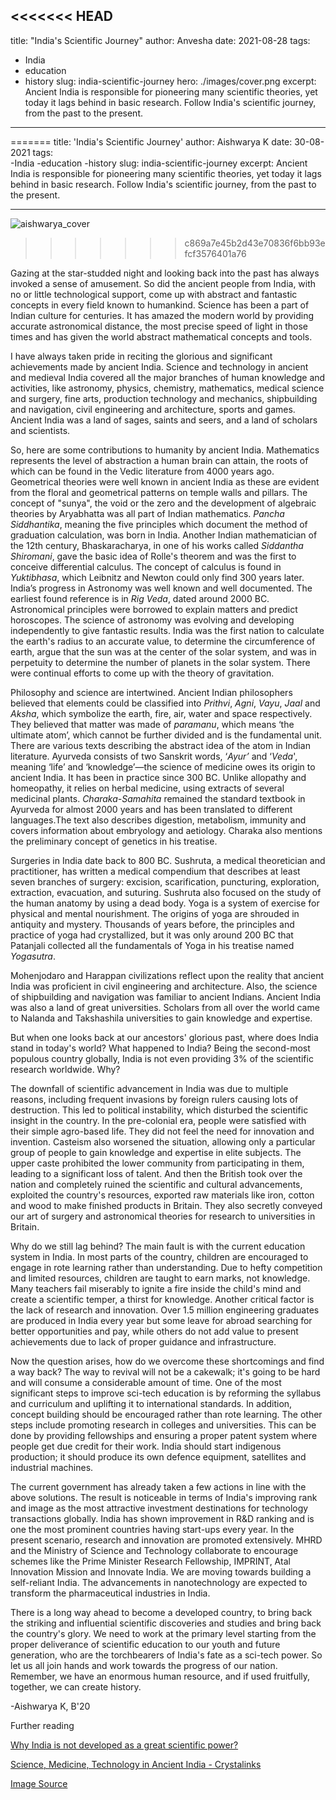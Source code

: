<<<<<<< HEAD
---
title: "India's Scientific Journey"
author: Anvesha
date: 2021-08-28
tags:   
  - India
  - education
  - history
slug: india-scientific-journey
hero: ./images/cover.png
excerpt: Ancient India is responsible for pioneering many scientific theories, yet today it lags behind in basic research. Follow India's scientific journey, from the past to the present. 
---

=======
title: 'India's Scientific Journey'
author:  Aishwarya K
date:  30-08-2021 
tags:   
-India
-education
-history
slug: india-scientific-journey
excerpt: Ancient India is responsible for pioneering many scientific theories, yet today it lags behind in basic research. Follow India's scientific journey, from the past to the present. 

---

![aishwarya_cover](aishwarya_cover.png)
>>>>>>> c869a7e45b2d43e70836f6bb93efcf3576401a76

Gazing at the star-studded night and looking back into the past has always invoked a sense of amusement. So did the ancient people from India, with no or little technological support, come up with abstract and fantastic concepts in every field known to humankind. Science has been a part of Indian culture for centuries. It has amazed the modern world by providing accurate astronomical distance, the most precise speed of light in those times and has given the world abstract mathematical concepts and tools.   

I have always taken pride in reciting the glorious and significant achievements made by ancient India. Science and technology in ancient and medieval India covered all the major branches of human knowledge and activities, like astronomy, physics, chemistry, mathematics, medical science and surgery, fine arts, production technology and mechanics, shipbuilding and navigation, civil engineering and architecture, sports and games. Ancient India was a land of sages, saints and seers, and a land of scholars and scientists. 

So, here are some contributions to humanity by ancient India. Mathematics represents the level of abstraction a human brain can attain, the roots of which can be found in the Vedic literature from 4000 years ago. Geometrical theories were well known in ancient India as these are evident from the floral and geometrical patterns on temple walls and pillars. The concept of "sunya", the void or the zero and the development of algebraic theories by Aryabhatta was all part of Indian mathematics. *Pancha Siddhantika*, meaning the five principles which document the method of graduation calculation, was born in India. Another Indian mathematician of the 12th century, Bhaskaracharya, in one of his works called *Siddantha Shiromani*, gave the basic idea of Rolle's theorem and was the first to conceive differential calculus. The concept of calculus is found in *Yuktibhasa*, which Leibnitz and Newton could only find 300 years later. India’s progress in Astronomy was well known and well documented. The earliest found reference is in *Rig Veda*, dated around 2000 BC. Astronomical principles were borrowed to explain matters and predict horoscopes. The science of astronomy was evolving and developing independently to give fantastic results. India was the first nation to calculate the earth's radius to an accurate value, to determine the circumference of earth, argue that the sun was at the center of the solar system, and was in perpetuity to determine the number of planets in the solar system. There were continual efforts to come up with the theory of gravitation. 

Philosophy and science are intertwined. Ancient Indian philosophers believed that elements could be classified into *Prithvi*, *Agni*, *Vayu*, *Jaal* and *Aksha*, which symbolize the earth, fire, air, water and space respectively. They believed that matter was made of *paramanu*, which means ‘the ultimate atom’, which cannot be further divided and is the fundamental unit. There are various texts describing the abstract idea of the atom in Indian literature. Ayurveda consists of two Sanskrit words, ‘*Ayur’* and ‘*Veda*', meaning ‘life’ and ‘knowledge’—the science of medicine owes its origin to ancient India. It has been in practice since 300 BC. Unlike allopathy and homeopathy, it relies on herbal medicine, using extracts of several medicinal plants. *Charaka-Samahita* remained the standard textbook in Ayurveda for almost 2000 years and has been translated to different languages.The text also describes digestion, metabolism, immunity and covers information about embryology and aetiology. Charaka also mentions the preliminary concept of genetics in his treatise. 

Surgeries in India date back to 800 BC. Sushruta, a medical theoretician and practitioner, has written a medical compendium that describes at least seven branches of surgery: excision, scarification, puncturing, exploration, extraction, evacuation, and suturing. Sushruta also focused on the study of the human anatomy by using a dead body. Yoga is a system of exercise for physical and mental nourishment. The origins of yoga are shrouded in antiquity and mystery. Thousands of years before, the principles and practice of yoga had crystallized, but it was only around 200 BC that Patanjali collected all the fundamentals of Yoga in his treatise named *Yogasutra*. 

Mohenjodaro and Harappan civilizations reflect upon the reality that ancient India was proficient in civil engineering and architecture. Also, the science of shipbuilding and navigation was familiar to ancient Indians. Ancient India was also a land of great universities. Scholars from all over the world came to Nalanda and Takshashila universities to gain knowledge and expertise. 

But when one looks back at our ancestors' glorious past, where does India stand in today's world? What happened to India? Being the second-most populous country globally, India is not even providing 3% of the scientific research worldwide. Why? 

The downfall of scientific advancement in India was due to multiple reasons, including frequent invasions by foreign rulers causing lots of destruction. This led to political instability, which disturbed the scientific insight in the country. In the pre-colonial era, people were satisfied with their simple agro-based life. They did not feel the need for innovation and invention. Casteism also worsened the situation, allowing only a particular group of people to gain knowledge and expertise in elite subjects. The upper caste prohibited the lower community from participating in them, leading to a significant loss of talent. And then the British took over the nation and completely ruined the scientific and cultural advancements, exploited the country's resources, exported raw materials like iron, cotton and wood to make finished products in Britain. They also secretly conveyed our art of surgery and astronomical theories for research to universities in Britain. 

Why do we still lag behind? The main fault is with the current education system in India. In most parts of the country, children are encouraged to engage in rote learning rather than understanding. Due to hefty competition and limited resources, children are taught to earn marks, not knowledge. Many teachers fail miserably to ignite a fire inside the child's mind and create a scientific temper, a thirst for knowledge. Another critical factor is the lack of research and innovation. Over 1.5 million engineering graduates are produced in India every year but some leave for abroad searching for better opportunities and pay, while others do not add value to present achievements due to lack of proper guidance and infrastructure. 

Now the question arises, how do we overcome these shortcomings and find a way back? The way to revival will not be a cakewalk; it's going to be hard and will consume a considerable amount of time. One of the most significant steps to improve sci-tech education is by reforming the syllabus and curriculum and uplifting it to international standards. In addition, concept building should be encouraged rather than rote learning. The other steps include promoting research in colleges and universities. This can be done by providing fellowships and ensuring a proper patent system where people get due credit for their work. India should start indigenous production; it should produce its own defence equipment, satellites and industrial machines.

The current government has already taken a few actions in line with the above solutions. The result is noticeable in terms of India's improving rank and image as the most attractive investment destinations for technology transactions globally. India has shown improvement in R&D ranking and is one the most prominent countries having start-ups every year. In the present scenario, research and innovation are promoted extensively. MHRD and the Ministry of Science and Technology collaborate to encourage schemes like the Prime Minister Research Fellowship, IMPRINT, Atal Innovation Mission and Innovate India. We are moving towards building a self-reliant India. The advancements in nanotechnology are expected to transform the pharmaceutical industries in India. 

There is a long way ahead to become a developed country, to bring back the striking and influential scientific discoveries and studies and bring back the country's glory. We need to work at the primary level starting from the proper deliverance of scientific education to our youth and future generation, who are the torchbearers of India's fate as a sci-tech power. So let us all join hands and work towards the progress of our nation. Remember, we have an enormous human resource, and if used fruitfully, together, we can create history.

-Aishwarya K, B'20

Further reading

[Why India is not developed as a great scientific power?](https://www.thecitizen.in/index.php/en/NewsDetail/index/12/17105/Why-India-is-not-Developed-as-a-great-scientific-power)       

[Science, Medicine, Technology in Ancient India - Crystalinks](https://www.crystalinks.com/indiascience.html)

[Image Source](https://www.look4ward.co.uk/wp-content/uploads/2016/10/india-science-1.jpg)

